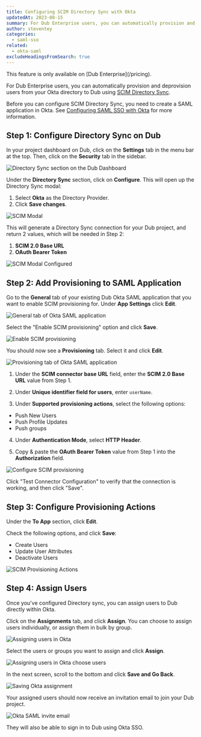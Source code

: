 ```yaml
---
title: Configuring SCIM Directory Sync with Okta
updatedAt: 2023-08-15
summary: For Dub Enterprise users, you can automatically provision and deprovision users from your Okta directory to Dub using SCIM Directory Sync.
author: steventey
categories:
  - saml-sso
related:
  - okta-saml
excludeHeadingsFromSearch: true
---
```


<Note variant="success">
  This feature is only available on [Dub Enterprise](/pricing).
</Note>

For Dub Enterprise users, you can automatically provision and deprovision users from your Okta directory to Dub using [SCIM Directory Sync](https://developer.okta.com/docs/concepts/scim/).

<Prerequisites>

Before you can configure SCIM Directory Sync, you need to create a SAML application in Okta. See [Configuring SAML SSO with Okta](okta-saml) for more information.

</Prerequisites>

## Step 1: Configure Directory Sync on Dub

In your project dashboard on Dub, click on the **Settings** tab in the menu bar at the top. Then, click on the **Security** tab in the sidebar.

<Image
  alt="Directory Sync section on the Dub Dashboard"
  src="https://d2vwwcvoksz7ty.cloudfront.net/help/okta-scim-directory-sync.png"
  width={2576}
  height={1608}
  hideCaption={true}
/>

Under the **Directory Sync** section, click on **Configure**. This will open up the Directory Sync modal:

1. Select **Okta** as the Directory Provider.
2. Click **Save changes**.

<Image
  alt="SCIM Modal"
  src="https://d2vwwcvoksz7ty.cloudfront.net/help/okta-scim-modal.png"
  width={1778}
  height={1182}
  hideCaption={true}
/>

This will generate a Directory Sync connection for your Dub project, and return 2 values, which will be needed in Step 2:

1. **SCIM 2.0 Base URL**
2. **OAuth Bearer Token**

<Image
  alt="SCIM Modal Configured"
  src="https://d2vwwcvoksz7ty.cloudfront.net/help/okta-scim-modal-configured.png"
  width={1964}
  height={1356}
  hideCaption={true}
/>

## Step 2: Add Provisioning to SAML Application

Go to the **General** tab of your existing Dub Okta SAML application that you want to enable SCIM provisioning for. Under **App Settings** click **Edit**.

<Image
  alt="General tab of Okta SAML application"
  src="https://d2vwwcvoksz7ty.cloudfront.net/help/okta-scim-general.png"
  width={2978}
  height={1600}
  hideCaption={true}
/>

Select the "Enable SCIM provisioning" option and click **Save**.

<Image
  alt="Enable SCIM provisioning"
  src="https://d2vwwcvoksz7ty.cloudfront.net/help/okta-scim-enable.png"
  width={1670}
  height={1506}
  hideCaption={true}
/>

You should now see a **Provisioning** tab. Select it and click **Edit**.

<Image
  alt="Provisioning tab of Okta SAML application"
  src="https://d2vwwcvoksz7ty.cloudfront.net/help/okta-scim-provisioning.png"
  width={2976}
  height={1640}
  hideCaption={true}
/>

1. Under the **SCIM connector base URL** field, enter the **SCIM 2.0 Base URL** value from Step 1.

2. Under **Unique identifier field for users**, enter `userName`.

<CopyBox title="Copy this unique identifier" copy="userName" />

3. Under **Supported provisioning actions**, select the following options:

- Push New Users
- Push Profile Updates
- Push groups

4. Under **Authentication Mode**, select **HTTP Header**.

5. Copy & paste the **OAuth Bearer Token** value from Step 1 into the **Authorization** field.

<Image
  alt="Configure SCIM provisioning"
  src="https://d2vwwcvoksz7ty.cloudfront.net/help/okta-scim-connection.png"
  width={2084}
  height={1692}
  hideCaption={true}
/>

Click "Test Connector Configuration" to verify that the connection is working, and then click "Save".

## Step 3: Configure Provisioning Actions

Under the **To App** section, click **Edit**.

Check the following options, and click **Save**:

- Create Users
- Update User Attributes
- Deactivate Users

<Image
  alt="SCIM Provisioning Actions"
  src="https://d2vwwcvoksz7ty.cloudfront.net/help/okta-scim-actions.png"
  width={2218}
  height={1688}
  hideCaption={true}
/>

## Step 4: Assign Users

Once you've configured Directory sync, you can assign users to Dub directly within Okta.

Click on the **Assignments** tab, and click **Assign**. You can choose to assign users individually, or assign them in bulk by group.

<Image
  alt="Assigning users in Okta"
  src="https://d2vwwcvoksz7ty.cloudfront.net/help/okta-saml-assign.png"
  width={2346}
  height={1562}
  hideCaption={true}
/>

Select the users or groups you want to assign and click **Assign**.

<Image
  alt="Assigning users in Okta choose users"
  src="https://d2vwwcvoksz7ty.cloudfront.net/help/okta-saml-choose.png"
  width={1564}
  height={1356}
  hideCaption={true}
/>

In the next screen, scroll to the bottom and click **Save and Go Back**.

<Image
  alt="Saving Okta assignment"
  src="https://d2vwwcvoksz7ty.cloudfront.net/help/okta-saml-save.png"
  width={3132}
  height={2008}
  hideCaption={true}
/>

Your assigned users should now receive an invitation email to join your Dub project.

<Image
  alt="Okta SAML invite email"
  src="https://d2vwwcvoksz7ty.cloudfront.net/help/okta-saml-invite.png"
  width={2226}
  height={1564}
  hideCaption={true}
/>

They will also be able to sign in to Dub using Okta SSO.
